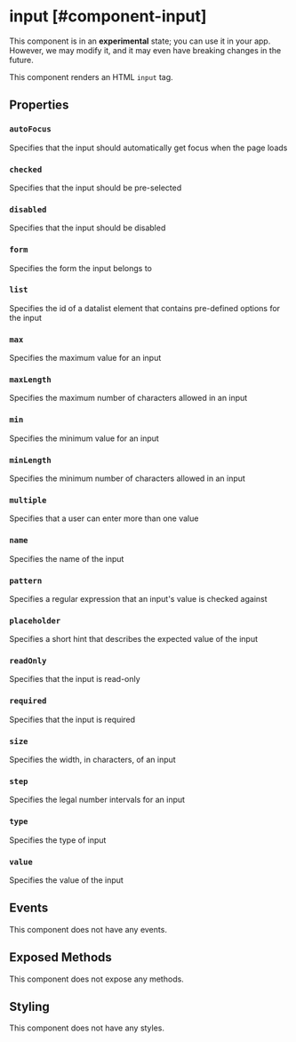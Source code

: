 
# input [#component-input]

<Callout type="warning" emoji="📔">This component is in an **experimental** state; you can use it in your app. However, we may modify it, and it may even have breaking changes in the future.</Callout>

This component renders an HTML `input` tag.



## Properties

### `autoFocus`

Specifies that the input should automatically get focus when the page loads

### `checked`

Specifies that the input should be pre-selected

### `disabled`

Specifies that the input should be disabled

### `form`

Specifies the form the input belongs to

### `list`

Specifies the id of a datalist element that contains pre-defined options for the input

### `max`

Specifies the maximum value for an input

### `maxLength`

Specifies the maximum number of characters allowed in an input

### `min`

Specifies the minimum value for an input

### `minLength`

Specifies the minimum number of characters allowed in an input

### `multiple`

Specifies that a user can enter more than one value

### `name`

Specifies the name of the input

### `pattern`

Specifies a regular expression that an input's value is checked against

### `placeholder`

Specifies a short hint that describes the expected value of the input

### `readOnly`

Specifies that the input is read-only

### `required`

Specifies that the input is required

### `size`

Specifies the width, in characters, of an input

### `step`

Specifies the legal number intervals for an input

### `type`

Specifies the type of input

### `value`

Specifies the value of the input

## Events

This component does not have any events.

## Exposed Methods

This component does not expose any methods.

## Styling

This component does not have any styles.
